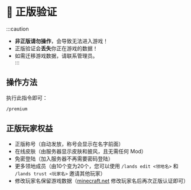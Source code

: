# 🪪 正版验证

:::caution
* **非正版请勿操作**，会导致无法进入游戏！  
* 正版验证会**丢失**你正在游戏的数据！
* 如需迁移游戏数据，请联系管理员。  
:::

## 操作方法

执行此指令即可：

```plain
/premium
```

## 正版玩家权益

- 正版称号（自动发放，称号会显示在名字前面）
- 在线皮肤（由服务器显示皮肤和披风，且无需任何 Mod）
- 免密登陆（加入服务器不再需要密码登陆）
- 更多领地成员（由10个变为20个，您可以使用 `/lands edit <领地名>` 和 `/lands trust <玩家名>` 邀请其他玩家）
- 修改玩家名保留游戏数据（[minecraft.net](https://www.minecraft.net/en-us/msaprofile/mygames/editprofile) 修改玩家名后再次正版认证即可）
